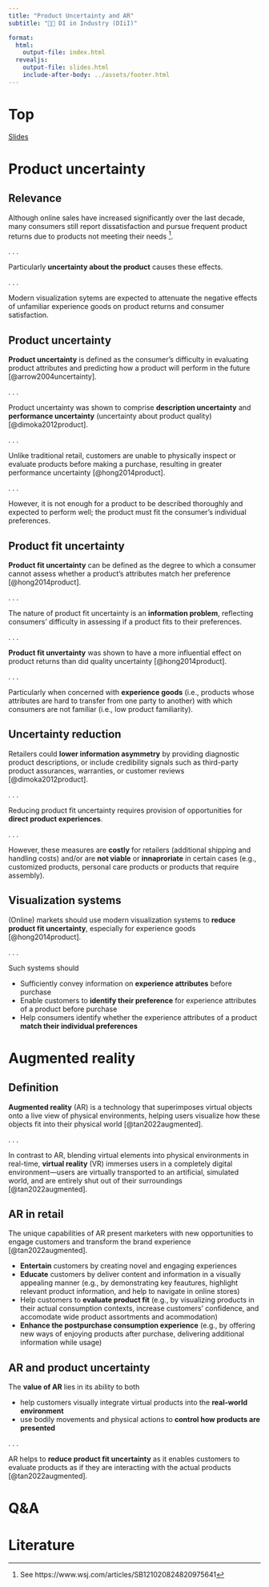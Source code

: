 ```yaml
---
title: "Product Uncertainty and AR"  
subtitle: "🧑‍🔬 DI in Industry (DIiI)"

format: 
  html:
    output-file: index.html
  revealjs:
    output-file: slides.html 
    include-after-body: ../assets/footer.html
---
```


# Top {visibility="hidden" .slide-link-hidden .unlisted}
[Slides](slides.html)

# Product uncertainty {.vertical-center background-color=blue background-image="images/bg.jpeg"}

## Relevance

Although online sales have increased significantly over the last decade, many consumers still report dissatisfaction and pursue frequent product returns due to products not meeting their needs [^1]. 

. . .

Particularly __uncertainty about the product__ causes these effects.

. . .

Modern visualization sytems are expected to attenuate the negative effects of unfamiliar experience goods on product returns and consumer satisfaction.

[^1]: See https://www.wsj.com/articles/SB121020824820975641

## Product uncertainty

__Product uncertainty__ is defined as the consumer’s difficulty in evaluating product attributes and predicting how a product will perform in the future [@arrow2004uncertainty].

. . .

Product uncertainty was shown to comprise __description uncertainty__ and __performance uncertainty__ (uncertainty about product quality) [@dimoka2012product].

. . .

Unlike traditional retail, customers are unable to physically inspect or evaluate products before making a purchase, resulting in greater performance uncertainty [@hong2014product].

. . .

However, it is not enough for a product to be described thoroughly and expected to perform well; the product must fit the consumer’s individual preferences.

## Product fit uncertainty

__Product fit uncertainty__ can be defined as the degree to which a consumer cannot assess whether a product’s attributes match her preference [@hong2014product].

. . .

The nature of product fit uncertainty is an __information problem__, reflecting consumers’ difficulty in assessing if a product fits to their preferences.

. . .

__Product fit unvertainty__ was shown to have a more influential effect on product returns than did quality uncertainty [@hong2014product].

. . .

Particularly when concerned with __experience goods__ (i.e., products whose attributes are hard to transfer from
one party to another) with which consumers are not familiar (i.e., low product familiarity).

## Uncertainty reduction

Retailers could __lower information asymmetry__ by providing diagnostic product descriptions, or include credibility signals such as third-party product assurances, warranties, or customer reviews [@dimoka2012product].

. . . 

Reducing product fit uncertainty requires provision of opportunities for __direct product experiences__.

. . . 

However, these measures are __costly__ for retailers (additional shipping and handling costs) and/or are __not viable__ or __innaproriate__ in certain cases (e.g., customized products, personal care products or products that require assembly).

## Visualization systems

(Online) markets should use modern visualization systems to __reduce product fit uncertainty__, especially for experience goods [@hong2014product].

. . .

Such systems should

:::{.incremental}
- Sufficiently convey information on __experience attributes__ before purchase
- Enable customers to __identify their preference__ for experience attributes of a product before purchase
- Help consumers identify whether the experience attributes of a product __match their individual preferences__
:::

# Augmented reality {.vertical-center background-color=blue background-image="images/bg.jpeg"}

## Definition

__Augmented reality__ (AR) is a technology that superimposes virtual objects onto a live view of physical environments, helping users visualize how these objects fit into their physical world [@tan2022augmented].

. . .

In contrast to AR, blending virtual elements into physical environments in real-time, __virtual reality__ (VR)
immerses users in a completely digital environment—users are virtually transported to an artificial, simulated world, and are entirely shut out of their surroundings [@tan2022augmented].

## AR in retail

The unique capabilities of AR present marketers with new opportunities to engage customers and transform the brand experience [@tan2022augmented].

:::{.incremental}
- __Entertain__ customers by creating novel and engaging experiences 
- __Educate__ customers by deliver content and information in a visually appealing manner (e.g., by demonstrating key feautures, highlight relevant product information, and help to navigate in online stores)
- Help customers to __evaluate product fit__ (e.g., by visualizing products in their actual consumption contexts, increase customers' confidence, and accomodate wide product assortments and acommodation)
- __Enhance the postpurchase consumption experience__ (e.g., by offering new ways of enjoying products after purchase, delivering additional information while usage)
:::

## AR and product uncertainty

The __value of AR__ lies in its ability to both

:::{.incremental}
- help customers visually integrate virtual products into the __real-world environment__
- use bodily movements and physical actions to __control how products are presented__
:::

. . .

AR helps to __reduce product fit uncertainty__ as it enables customers to evaluate products as if they are interacting with the actual products [@tan2022augmented].


# Q&A {.html-hidden .vertical-center .unlisted background-color=black}

# Literature
::: {#refs}
:::
